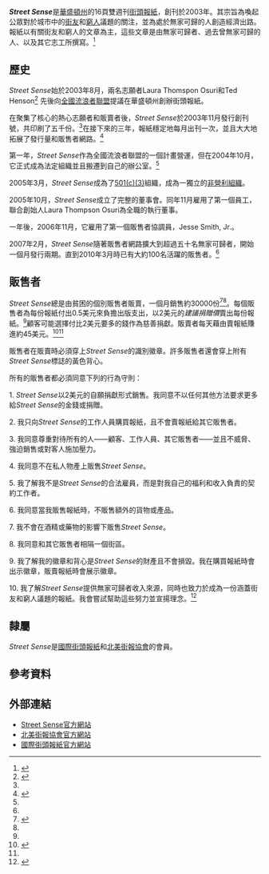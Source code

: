 {{Bare URLs|time=2016-04-10T06:03:08+00:00}}

'''''Street Sense'''''是[[華盛頓州|華盛頓州]]的16頁雙週刊[[街頭報紙|街頭報紙]]，創刊於2003年。其宗旨為喚起公眾對於城市中的[[街友|街友]]和[[窮人|窮人]]議題的關注，並為處於無家可歸的人創造經濟出路。報紙以有關街友和窮人的文章為主，這些文章是由無家可歸者、過去曾無家可歸的人、以及其它志工所撰寫。<ref name="americanobserver.net">{{cite web |url=http://inews6.americanobserver.net/articles/homeless-man-uses-street-sense-make-ends-meet |title=Homeless man uses "Street Sense" to make ends meet |accessdate=2011-11-18 |deadurl=yes |archiveurl=https://web.archive.org/web/20111202085259/http://inews6.americanobserver.net/articles/homeless-man-uses-street-sense-make-ends-meet |archivedate=2011-12-02 }}</ref>

==歷史==

''Street Sense''始於2003年8月，兩名志願者Laura Thomspon Osuri和Ted Henson<ref name="thehilltoponline.com">{{Cite web |url=http://www.thehilltoponline.com/homeless-show-community-street-sense-1.1713491 |title=存档副本 |accessdate=2016-04-10 |archive-date=2014-02-26 |archive-url=https://web.archive.org/web/20140226125043/http://www.thehilltoponline.com/homeless-show-community-street-sense-1.1713491 |dead-url=yes }}</ref> 先後向[[全國流浪者聯盟|全國流浪者聯盟]]提議在華盛頓州創辦街頭報紙。

在聚集了核心的熱心志願者和販賣者後，''Street Sense''於2003年11月發行創刊號，共印刷了五千份。<ref name="thehilltoponline.com"/>在接下來的三年，報紙穩定地每月出刊一次，並且大大地拓展了發行量和販售者網路。<ref>{{Cite web |url=http://www.philanthropyroundtable.org/topic/excellence_in_philanthropy/nonprofit_spotlight_street_sense |title=Keiper, Caitrin Nicol. Nonprofit Spotlight: Street Sense. Philanthropy Magazine. Spring 2014. |accessdate=2016-04-10 |archive-date=2016-09-20 |archive-url=https://web.archive.org/web/20160920231653/http://www.philanthropyroundtable.org/topic/excellence_in_philanthropy/nonprofit_spotlight_street_sense |dead-url=no }}</ref>

第一年，''Street Sense''作為全國流浪者聯盟的一個計畫營運，但在2004年10月，它正式成為法定組織並且搬遷到自己的辦公室。<ref name="thehilltoponline.com"/>

2005年3月，''Street Sense''成為了[[501(c)(3)|501(c)(3)]]組織，成為一獨立的[[非營利組織|非營利組織]]。

2005年10月，''Street Sense''成立了完整的董事會。同年11月雇用了第一個員工，聯合創始人Laura Thompson Osuri為全職的執行董事。

一年後，2006年11月，它雇用了第一個販售者協調員，Jesse Smith, Jr.。

2007年2月，''Street Sense''隨著販售者網路擴大到超過五十名無家可歸者，開始一個月發行兩期。直到2010年3月時已有大約100名活躍的販售者。<ref name="americanobserver.net"/>

==販售者==
''Street Sense''總是由貧困的個別販售者販賣，一個月銷售約30000份<ref>{{cite web|url=http://www.thehoya.com/hope-helps-homeless/|title=HOPE Helps Homeless|publisher=|accessdate=2016-04-10|archive-date=2016-04-22|archive-url=https://web.archive.org/web/20160422132957/http://www.thehoya.com/hope-helps-homeless/|dead-url=no}}</ref><ref name="thehilltoponline.com"/>。每個販售者為每份報紙付出0.5美元來負擔出版支出，以2美元的''建議捐贈價''賣出每份報紙。<ref name="americanobserver.net"/>顧客可能選擇付比2美元要多的錢作為慈善捐獻。販賣者每天藉由賣報紙賺進約45美元。<ref>{{cite web|url=http://www.thehoya.com/hope-helps-homeless-1.1897241|title=HOPE Helps Homeless|publisher=|accessdate=2016-04-10|archive-date=2014-02-24|archive-url=https://web.archive.org/web/20140224110537/http://www.thehoya.com/hope-helps-homeless-1.1897241|dead-url=no}}</ref><ref name="americanobserver.net"/>

販售者在販賣時必須穿上''Street Sense''的識別徽章。許多販售者還會穿上附有''Street Sense''標誌的黃色背心。

所有的販售者都必須同意下列的行為守則：

1. ''Street Sense''以2美元的自願捐獻形式銷售。我同意不以任何其他方法要求更多給''Street Sense''的金錢或捐贈。

2. 我只向''Street Sense''的工作人員購買報紙，且不會賣報紙給其它販售者。

3. 我同意尊重對待所有的人——顧客、工作人員、其它販售者——並且不威脅、強迫銷售或對客人施加壓力。

4. 我同意不在私人物產上販售''Street Sense''。

5. 我了解我不是''Street Sense''的合法雇員，而是對我自己的福利和收入負責的契約工作者。

6. 我同意當我販售報紙時，不販售額外的貨物或產品。

7. 我不會在酒精或藥物的影響下販售''Street Sense''。

8. 我同意和其它販售者相隔一個街區。

9. 我了解我的徽章和背心是''Street Sense''的財產且不會損毀。我在購買報紙時會出示徽章，販賣報紙時會展示徽章。

10. 我了解''Street Sense''提供無家可歸者收入來源，同時也致力於成為一份涵蓋街友和窮人議題的報紙。我會嘗試幫助這些努力並宣揚理念。<ref>{{cite web |url=http://streetsense.org/wp-content/uploads/2009/04/Vendor-Code-of-Conduct.pdf |title=存档副本 |accessdate=2011-12-02 |deadurl=yes |archiveurl=https://web.archive.org/web/20120426012624/http://streetsense.org/wp-content/uploads/2009/04/Vendor-Code-of-Conduct.pdf |archivedate=2012-04-26 }}</ref>

==隸屬==
''Street Sense''是[[國際街頭報紙|國際街頭報紙]]和[[北美街報協會|北美街報協會]]的會員。


==參考資料==
{{Reflist|2}}

==外部連結==
*[http://www.streetsense.org Street Sense官方網站]{{Wayback|url=http://www.streetsense.org/ |date=20180128235751 }}
*[http://www.nasna.org 北美街報協會官方網站]{{Wayback|url=http://www.nasna.org/ |date=20200222042509 }}
*[http://www.street-papers.org 國際街頭報紙官方網站]{{Wayback|url=http://www.street-papers.org/ |date=20200505232155 }}